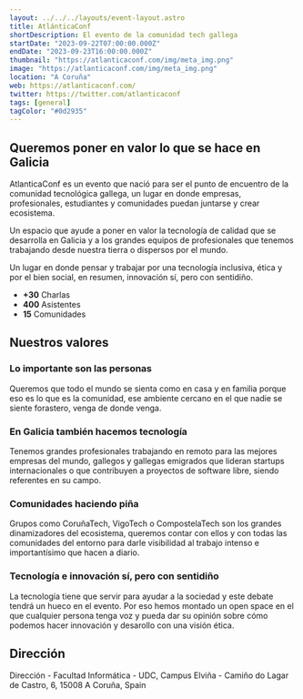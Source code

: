 ```yaml
---
layout: ../../../layouts/event-layout.astro
title: AtlánticaConf
shortDescription: El evento de la comunidad tech gallega
startDate: "2023-09-22T07:00:00.000Z"
endDate: "2023-09-23T16:00:00.000Z"
thumbnail: "https://atlanticaconf.com/img/meta_img.png"
image: "https://atlanticaconf.com/img/meta_img.png"
location: "A Coruña"
web: https://atlanticaconf.com/
twitter: https://twitter.com/atlanticaconf
tags: [general]
tagColor: "#0d2935"
---
```



## Queremos poner en valor lo que se hace en Galicia

AtlanticaConf es un evento que nació para ser el punto de encuentro de la comunidad tecnológica gallega, un lugar en donde empresas, profesionales, estudiantes y comunidades puedan juntarse y crear ecosistema.

Un espacio que ayude a poner en valor la tecnología de calidad que se desarrolla en Galicia y a los grandes equipos de profesionales que tenemos trabajando desde nuestra tierra o dispersos por el mundo.

Un lugar en donde pensar y trabajar por una tecnología inclusiva, ética y por el bien social, en resumen, innovación sí, pero con sentidiño.

- **+30** Charlas
- **400** Asistentes
- **15** Comunidades

## Nuestros valores

### Lo importante son las personas

Queremos que todo el mundo se sienta como en casa y en familia porque eso es lo que es la comunidad, ese ambiente cercano en el que nadie se siente forastero, venga de donde venga.

### En Galicia también hacemos tecnología

Tenemos grandes profesionales trabajando en remoto para las mejores empresas del mundo, gallegos y gallegas emigrados que lideran startups internacionales o que contribuyen a proyectos de software libre, siendo referentes en su campo.

### Comunidades haciendo piña

Grupos como CoruñaTech, VigoTech o CompostelaTech son los grandes dinamizadores del ecosistema, queremos contar con ellos y con todas las comunidades del entorno para darle visibilidad al trabajo intenso e importantísimo que hacen a diario.

### Tecnología e innovación sí, pero con sentidiño

La tecnología tiene que servir para ayudar a la sociedad y este debate tendrá un hueco en el evento. Por eso hemos montado un open space en el que cualquier persona tenga voz y pueda dar su opinión sobre cómo podemos hacer innovación y desarollo con una visión ética.

## Dirección

Dirección - Facultad Informática - UDC, Campus Elviña - Camiño do Lagar de Castro, 6, 15008 A Coruña, Spain

<GoogleMap
  src="https://www.google.com/maps/embed?pb=!1m14!1m8!1m3!1d5804.220210379612!2d-8.410934!3d43.332885!3m2!1i1024!2i768!4f13.1!3m3!1m2!1s0xd2e7cb3d82865e7%3A0x426ea83b7a5a451f!2sFacultad%20de%20Inform%C3%A1tica%20-%20UDC!5e0!3m2!1sen!2sbg!4v1683709446372!5m2!1sen!2sbg"
  ariaLabel="Camiño do Lagar de Castro, 6, 15008 A Coruña, Spain"
/>
